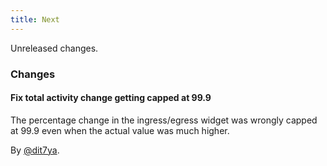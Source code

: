 ```yaml
---
title: Next
---
```


Unreleased changes.

### Changes

#### Fix total activity change getting capped at 99.9

The percentage change in the ingress/egress widget was wrongly capped at 99.9 even when the actual value was much higher.

By [@dit7ya](https://github.com/dit7ya).

